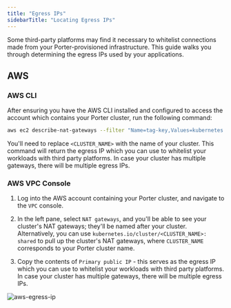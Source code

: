 ```yaml
---
title: "Egress IPs"
sidebarTitle: "Locating Egress IPs"
---
```


Some third-party platforms may find it necessary to whitelist connections made from your Porter-provisioned infrastructure. This guide walks you through determining the egress IPs used by your applications.

## AWS

### AWS CLI

After ensuring you have the AWS CLI installed and configured to access the account which contains your Porter cluster, run the following command:

```bash
aws ec2 describe-nat-gateways --filter "Name=tag-key,Values=kubernetes.io/cluster/<CLUSTER_NAME>" --query "NatGateways[*].NatGatewayAddresses[0].PublicIp"
```

You'll need to replace `<CLUSTER_NAME>` with the name of your cluster. This command will return the egress IP which you can use to whitelist your workloads with third party platforms. In case your cluster has multiple gateways, there will be multiple egress IPs.

### AWS VPC Console

1. Log into the AWS account containing your Porter cluster, and navigate to the `VPC` console.

2. In the left pane, select `NAT gateways`, and you'll be able to see your cluster's NAT gateways; they'll be named after your cluster. Alternatively, you can use `kubernetes.io/cluster/<CLUSTER_NAME>: shared` to pull up the cluster's NAT gateways, where `CLUSTER_NAME` corresponds to your Porter cluster name.

3. Copy the contents of `Primary public IP` - this serves as the egress IP which you can use to whitelist your workloads with third party platforms. In case your cluster has multiple gateways, there will be multiple egress IPs.

![aws-egress-ip](/images/other/54ab5315-310d-438d-9360-41812623b004.png)